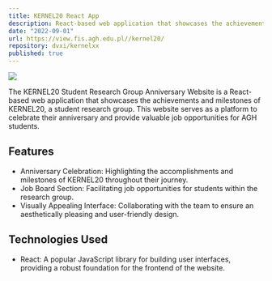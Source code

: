 ```yaml
---
title: KERNEL20 React App
description: React-based web application that showcases the achievements and milestones of KERNEL20, a student research group. This website serves as a platform to celebrate their anniversary and provide valuable job opportunities for AGH students.
date: "2022-09-01"
url: https://view.fis.agh.edu.pl//kernel20/
repository: dvxi/kernelxx
published: true
---
```


[![](/kernel20.png)](https://view.fis.agh.edu.pl//kernel20/)

The KERNEL20 Student Research Group Anniversary Website is a React-based web application that showcases the achievements and milestones of KERNEL20, a student research group. This website serves as a platform to celebrate their anniversary and provide valuable job opportunities for AGH students.

## Features

- Anniversary Celebration: Highlighting the accomplishments and milestones of KERNEL20 throughout their journey.
- Job Board Section: Facilitating job opportunities for students within the research group.
- Visually Appealing Interface: Collaborating with the team to ensure an aesthetically pleasing and user-friendly design.

## Technologies Used

- React: A popular JavaScript library for building user interfaces, providing a robust foundation for the frontend of the website.
